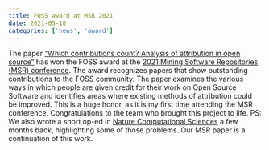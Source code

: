 ```yaml
---
title: FOSS award at MSR 2021
date: 2021-05-10
categories: ['news', 'award']
---
```


The paper [“Which contributions count? Analysis of attribution in open source”](https://arxiv.org/abs/2103.11007) has won the FOSS award at the [2021 Mining Software Repositories (MSR) conference](https://2021.msrconf.org/). The award recognizes papers that show outstanding contributions to the FOSS community. The paper examines the various ways in which people are given credit for their work on Open Source Software and identifies areas where existing methods of attribution could be improved. This is a huge honor, as it is my first time attending the MSR conference. Congratulations to the team who brought this project to life. PS: We also wrote a short op-ed in [Nature Computational Sciences](https://www.nature.com/articles/s43588-020-00011-w) a few months back, highlighting some of those problems. Our MSR paper is a continuation of this work.